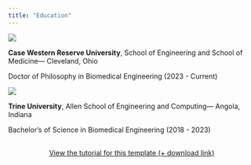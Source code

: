 ```yaml
---
title: "Education"
---
```


::: {layout-ncol="2"}
![](~/Documents/GitHub/lillyspeier.github.io/images/cwru-logo-formal.png)

**Case Western Reserve University**, School of Engineering and School of Medicine— Cleveland, Ohio

Doctor of Philosophy in Biomedical Engineering (2023 - Current)

![](~/Documents/GitHub/lillyspeier.github.io/images/trine_logo.jpg)

**Trine University**, Allen School of Engineering and Computing— Angola, Indiana

Bachelor's of Science in Biomedical Engineering (2018 - 2023)
:::

::: {style="margin: 30px; text-align: center;"}
<a class="btn btn-primary" href="https://www.marvinschmitt.com/blog/website-tutorial-quarto/" role="button" target="_blank" style="padding: 15px 30px;">View the tutorial for this template (+ download link)</a>
:::
